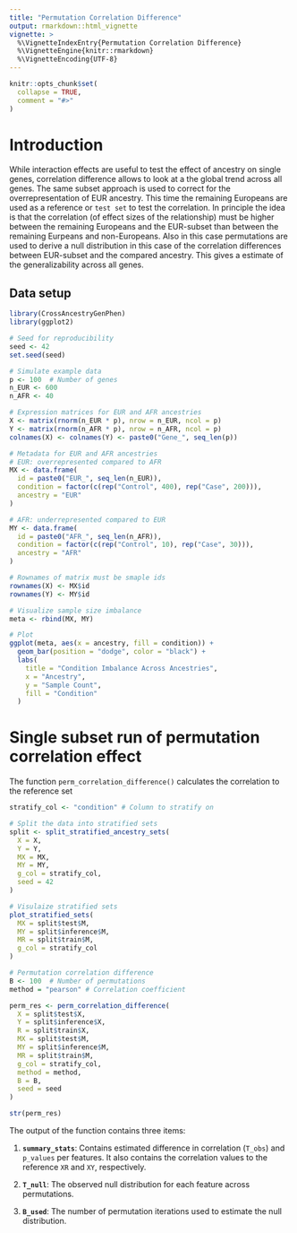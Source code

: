 ```yaml
---
title: "Permutation Correlation Difference"
output: rmarkdown::html_vignette
vignette: >
  %\VignetteIndexEntry{Permutation Correlation Difference}
  %\VignetteEngine{knitr::rmarkdown}
  %\VignetteEncoding{UTF-8}
---
```


```r
knitr::opts_chunk$set(
  collapse = TRUE,
  comment = "#>"
)
```

# Introduction
While interaction effects are useful to test the effect of ancestry on single genes, correlation difference allows to look at a the global trend across all genes.
The same subset approach is used to correct for the overrepresentation of EUR ancestry.
This time the remaining Europeans are used as a reference or `test set` to test the correlation.
In principle the idea is that the correlation (of effect sizes of the relationship) must be higher between the remaining Europeans and the EUR-subset than between the remaining Eurpeans and non-Europeans.
Also in this case permutations are used to derive a null distribution in this case of the correlation differences between EUR-subset and the compared ancestry.
This gives a estimate of the generalizability across all genes.

## Data setup

```r
library(CrossAncestryGenPhen)
library(ggplot2)

# Seed for reproducibility
seed <- 42  
set.seed(seed)

# Simulate example data
p <- 100  # Number of genes
n_EUR <- 600 
n_AFR <- 40  

# Expression matrices for EUR and AFR ancestries
X <- matrix(rnorm(n_EUR * p), nrow = n_EUR, ncol = p)
Y <- matrix(rnorm(n_AFR * p), nrow = n_AFR, ncol = p)
colnames(X) <- colnames(Y) <- paste0("Gene_", seq_len(p))

# Metadata for EUR and AFR ancestries
# EUR: overrepresented compared to AFR
MX <- data.frame(
  id = paste0("EUR_", seq_len(n_EUR)),
  condition = factor(c(rep("Control", 400), rep("Case", 200))),
  ancestry = "EUR"
)

# AFR: underrepresented compared to EUR
MY <- data.frame(
  id = paste0("AFR_", seq_len(n_AFR)),
  condition = factor(c(rep("Control", 10), rep("Case", 30))),
  ancestry = "AFR"
)

# Rownames of matrix must be smaple ids
rownames(X) <- MX$id
rownames(Y) <- MY$id

# Visualize sample size imbalance
meta <- rbind(MX, MY)

# Plot
ggplot(meta, aes(x = ancestry, fill = condition)) +
  geom_bar(position = "dodge", color = "black") +
  labs(
    title = "Condition Imbalance Across Ancestries",
    x = "Ancestry",
    y = "Sample Count",
    fill = "Condition"
  ) 
```


# Single subset run of permutation correlation effect
The function `perm_correlation_difference()` calculates the correlation to the reference set 

```r
stratify_col <- "condition" # Column to stratify on

# Split the data into stratified sets
split <- split_stratified_ancestry_sets(
  X = X,
  Y = Y,
  MX = MX,
  MY = MY,
  g_col = stratify_col,
  seed = 42
)

# Visulaize stratified sets
plot_stratified_sets(
  MX = split$test$M,
  MY = split$inference$M,
  MR = split$train$M,
  g_col = stratify_col
)

# Permutation correlation difference 
B <- 100  # Number of permutations
method = "pearson" # Correlation coefficient

perm_res <- perm_correlation_difference(
  X = split$test$X,
  Y = split$inference$X,
  R = split$train$X,
  MX = split$test$M,
  MY = split$inference$M,
  MR = split$train$M,
  g_col = stratify_col,
  method = method,
  B = B, 
  seed = seed
)

str(perm_res)
```

The output of the function contains three items:

1. **`summary_stats`**: Contains estimated difference in correlation (`T_obs`) and `p_values` per features.
It also contains the correlation values to the reference `XR` and `XY`, respectively.

2. **`T_null`**: The observed null distribution for each feature across permutations.

3. **`B_used`**: The number of permutation iterations used to estimate the null distribution.
